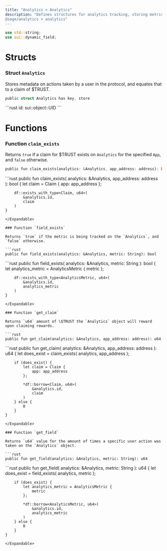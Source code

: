 ```yaml
---
title: "Analytics > Analytics"
description: "Defines structures for analytics tracking, storing metrics, and managing claimable rewards.
@sage/analytics > analytics"
---
```


```rust
use std::string;
use sui::dynamic_field;
```

# Structs

### Struct `Analytics`

Stores metadata on actions taken by a user in the protocol, and equates that to a claim of \$TRUST.

```rust
public struct Analytics has key, store
```

<Expandable title="Fields">
  ```rust
  id: sui::object::UID
  ```
</Expandable>

# Functions

### Function `claim_exists`

Returns `true` if a claim for \$TRUST exists on `Analytics` for the specified `App`, and `false` otherwise.

```rust
public fun claim_exists(analytics: &Analytics, app_address: address): bool
```

<Expandable title="Implementation">
  ```rust
    public fun claim_exists(
        analytics: &Analytics,
        app_address: address
    ): bool {
        let claim = Claim {
            app: app_address
        };
  
        df::exists_with_type<Claim, u64>(
            &analytics.id,
            claim
        )
    }
  ```
</Expandable>

### Function `field_exists`

Returns `true` if the metric is being tracked on the `Analytics`, and `false` otherwise.

```rust
public fun field_exists(analytics: &Analytics, metric: String): bool
```

<Expandable title="Implementation">
  ```rust
    public fun field_exists(
        analytics: &Analytics,
        metric: String
    ): bool {
        let analytics_metric = AnalyticsMetric {
            metric
        };
  
        df::exists_with_type<AnalyticsMetric, u64>(
            &analytics.id,
            analytics_metric
        )
    }
  ```
</Expandable>

### Function `get_claim`

Returns `u64` amount of \$TRUST the `Analytics` object will reward upon claiming rewards.

```rust
public fun get_claim(analytics: &Analytics, app_address: address): u64
```

<Expandable title="Implementation">
  ```rust
    public fun get_claim(
        analytics: &Analytics,
        app_address: address
    ): u64 {
        let does_exist = claim_exists(
            analytics,
            app_address
        );
  
        if (does_exist) {
            let claim = Claim {
                app: app_address
            };
  
            *df::borrow<Claim, u64>(
                &analytics.id,
                claim
            )
        } else {
            0
        }
    }
  ```
</Expandable>

### Function `get_field`

Returns `u64` value for the amount of times a specific user action was taken on the `Analytics` object.

```rust
public fun get_field(analytics: &Analytics, metric: String): u64
```

<Expandable title="Implementation">
  ```rust
    public fun get_field(
        analytics: &Analytics,
        metric: String
    ): u64 {
        let does_exist = field_exists(
            analytics,
            metric
        );
  
        if (does_exist) {
            let analytics_metric = AnalyticsMetric {
                metric
            };
  
            *df::borrow<AnalyticsMetric, u64>(
                &analytics.id,
                analytics_metric
            )
        } else {
            0
        }
    }
  ```
</Expandable>